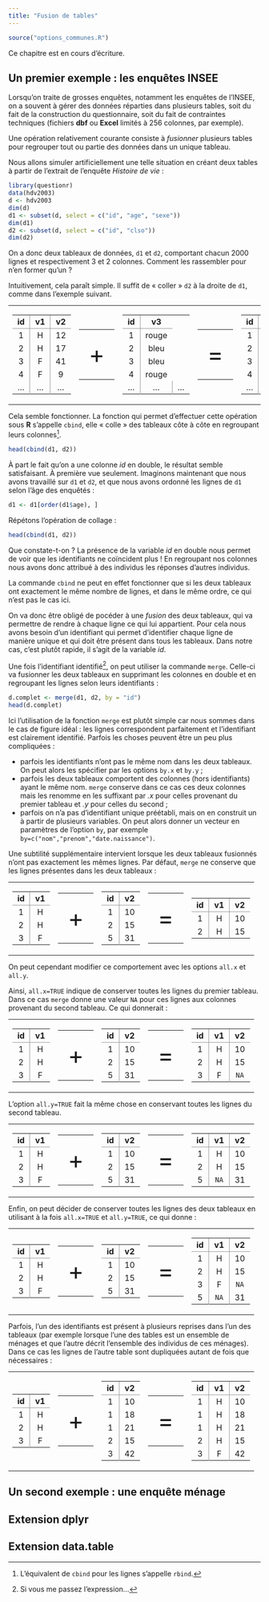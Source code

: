 ```yaml
---
title: "Fusion de tables"
---
```


```r
source("options_communes.R")
```

<div class="important">
Ce chapitre est en cours d'écriture.
</div>


## Un premier exemple : les enquêtes INSEE

Lorsqu'on traite de grosses enquêtes, notamment les enquêtes de l'INSEE, on a souvent à gérer des
données réparties dans plusieurs tables, soit du fait de la construction du questionnaire, soit du fait de
contraintes techniques (fichiers **dbf** ou **Excel** limités à 256 colonnes, par exemple).

Une opération relativement courante consiste à 
<dfn data-index="fusion de tables">fusionner</dfn><dfn data-index="tableau de données, fusion"></dfn>
plusieurs tables pour regrouper tout ou
partie des données dans un unique tableau.

Nous allons simuler artificiellement une telle situation en créant deux tables à partir de l'extrait de
l'enquête *Histoire de vie* :

```r
library(questionr)
data(hdv2003)
d <- hdv2003
dim(d)
d1 <- subset(d, select = c("id", "age", "sexe"))
dim(d1)
d2 <- subset(d, select = c("id", "clso"))
dim(d2)
```

On a donc deux tableaux de données, `d1` et `d2`, comportant chacun 2000 lignes et respectivement 3 et
2 colonnes. Comment les rassembler pour n'en former qu'un ?

Intuitivement, cela paraît simple. Il suffit de « coller » `d2` à la droite de `d1`, comme dans l'exemple
suivant.

<style type="text/css">
table.exemple_df td, 
table.exemple_df th {
  text-align: center;
  padding: 3px 10px;
}
table.exemple_df th {
  border-bottom: solid 1px #999;
}

table.exemple_df td + td,
table.exemple_df th + th {
  border-left: solid 1px #999;
}

table.exemple_operateur td {
  font-size: 3em;
  padding: 20px;
}
</style>

<table style="margin: 11px auto;">
<tr>

<td>
<table class="exemple_df">
<tr>
  <th>id</th><th>v1</th><th>v2</th>
</tr>
<tr>
  <td>1</td><td>H</td><td>12</td>
</tr>
<tr>
  <td>2</td><td>H</td><td>17</td>
</tr>
<tr>
  <td>3</td><td>F</td><td>41</td>
</tr>
<tr>
  <td>4</td><td>F</td><td>9</td>
</tr>
<tr>
  <td>...</td><td>...</td><td>...</td>
</tr>
</table>
</td>

<td>
<table class="exemple_operateur">
<tr><td>+</td></tr>
</table>
</td>

<td>
<table class="exemple_df">
<tr>
  <th>id</th><th>v3</th>
</tr>
<tr>
  <td>1</td><td>rouge</td>
</tr>
<tr>
  <td>2</td><td>bleu</td>
</tr>
<tr>
  <td>3</td><td>bleu</td>
</tr>
<tr>
  <td>4</td><td>rouge</td>
</tr>
<tr>
  <td>...</td><td>...</td><td>...</td>
</tr>
</table>
</td>

<td>
<table class="exemple_operateur">
<tr><td>=</td></tr>
</table>
</td>

<td>
<table class="exemple_df">
<tr>
  <th>id</th><th>v1</th><th>v2</th><th>v3</th>
</tr>
<tr>
  <td>1</td><td>H</td><td>12</td><td>rouge</td>
</tr>
<tr>
  <td>2</td><td>H</td><td>17</td><td>bleu</td>
</tr>
<tr>
  <td>3</td><td>F</td><td>41</td><td>bleu</td>
</tr>
<tr>
  <td>4</td><td>F</td><td>9</td><td>rouge</td>
</tr>
<tr>
  <td>...</td><td>...</td><td>...</td><td>...</td>
</tr>
</table>
</td>

</tr>
</table>

Cela semble fonctionner. La fonction qui permet d'effectuer cette opération sous **R** 
s'appelle `cbind`{data-pkg="base"}, elle « colle » des tableaux côte à côte en regroupant 
leurs colonnes^[L'équivalent de `cbind`{data-pkg="base"} pour les lignes s'appelle 
`rbind`{data-pkg="base" data-rdoc="cbind"}.].

```r
head(cbind(d1, d2))
```

À part le fait qu'on a une colonne *id* en double, le résultat semble satisfaisant. À première vue
seulement. Imaginons maintenant que nous avons travaillé sur `d1` et `d2`, et que nous avons ordonné les
lignes de `d1` selon l'âge des enquêtés :

```r
d1 <- d1[order(d1$age), ]
```

Répétons l'opération de collage :

```r
head(cbind(d1, d2))
```

Que constate-t-on ? La présence de la variable *id* en double nous permet de voir que les identifiants
ne coïncident plus ! En regroupant nos colonnes nous avons donc attribué à des individus les réponses
d'autres individus.

La commande `cbind`{data-pkg="base"} ne peut en effet fonctionner que si les deux tableaux ont exactement
le même nombre de lignes, et dans le même ordre, ce qui n'est pas le cas ici.

On va donc être obligé de pocéder à une <dfn>fusion</dfn> des deux tableaux, qui va permettre de rendre à
chaque ligne ce qui lui appartient. Pour cela nous avons besoin d'un identifiant qui permet d'identifier
chaque ligne de manière unique et qui doit être présent dans tous les tableaux. Dans notre cas, c'est
plutôt rapide, il s'agit de la variable *id*.

Une fois l'identifiant identifié^[Si vous me passez l'expression...], 
on peut utiliser la commande `merge`{data-pkg="base"}. Celle-ci va fusionner les deux
tableaux en supprimant les colonnes en double et en regroupant les lignes selon leurs identifiants :

```r
d.complet <- merge(d1, d2, by = "id")
head(d.complet)
```

Ici l'utilisation de la fonction `merge`{data-pkg="base"} est plutôt simple car nous sommes 
dans le cas de figure idéal : les lignes correspondent parfaitement et l'identifiant est clairement 
identifié. Parfois les choses peuvent être un peu plus compliquées :

* parfois les identifiants n'ont pas le même nom dans les deux tableaux. On peut alors les spécifier
  par les options `by.x` et `by.y` ;
* parfois les deux tableaux comportent des colonnes (hors identifiants) ayant le même nom. 
  `merge`{data-pkg="base"} conserve dans ce cas ces deux colonnes mais les renomme en 
  les suffixant par *.x* pour celles provenant du premier tableau et *.y* pour celles du second ;
* parfois on n'a pas d'identifiant unique préétabli, mais on en construit un à partir de plusieurs
  variables. On peut alors donner un vecteur en paramètres de l'option `by`, par exemple
  `by=c("nom","prenom","date.naissance")`.
  
Une subtilité supplémentaire intervient lorsque les deux tableaux fusionnés n'ont pas exactement les
mêmes lignes. Par défaut, `merge`{data-pkg="base"} ne conserve que les lignes présentes dans les deux tableaux :

<table style="margin: 11px auto;">
<tr>

<td>
<table class="exemple_df">
<tr>
  <th>id</th><th>v1</th>
</tr>
<tr>
  <td>1</td><td>H</td>
</tr>
<tr>
  <td>2</td><td>H</td>
</tr>
<tr>
  <td>3</td><td>F</td>
</tr>
</table>
</td>

<td>
<table class="exemple_operateur">
<tr><td>+</td></tr>
</table>
</td>

<td>
<table class="exemple_df">
<tr>
  <th>id</th><th>v2</th>
</tr>
<tr>
  <td>1</td><td>10</td>
</tr>
<tr>
  <td>2</td><td>15</td>
</tr>
<tr>
  <td>5</td><td>31</td>
</tr>
</table>
</td>

<td>
<table class="exemple_operateur">
<tr><td>=</td></tr>
</table>
</td>

<td>
<table class="exemple_df">
<tr>
  <th>id</th><th>v1</th><th>v2</th>
</tr>
<tr>
  <td>1</td><td>H</td><td>10</td>
</tr>
<tr>
  <td>2</td><td>H</td><td>15</td>
</tr>
</table>
</td>

</tr>
</table>

On peut cependant modifier ce comportement avec les options `all.x` et `all.y`.

Ainsi, `all.x=TRUE` indique de conserver toutes les lignes du premier tableau. 
Dans ce cas `merge`{data-pkg="base"} donne une valeur `NA`
pour ces lignes aux colonnes provenant du second tableau. Ce qui donnerait :

<table style="margin: 11px auto;">
<tr>

<td>
<table class="exemple_df">
<tr>
  <th>id</th><th>v1</th>
</tr>
<tr>
  <td>1</td><td>H</td>
</tr>
<tr>
  <td>2</td><td>H</td>
</tr>
<tr>
  <td>3</td><td>F</td>
</tr>
</table>
</td>

<td>
<table class="exemple_operateur">
<tr><td>+</td></tr>
</table>
</td>

<td>
<table class="exemple_df">
<tr>
  <th>id</th><th>v2</th>
</tr>
<tr>
  <td>1</td><td>10</td>
</tr>
<tr>
  <td>2</td><td>15</td>
</tr>
<tr>
  <td>5</td><td>31</td>
</tr>
</table>
</td>

<td>
<table class="exemple_operateur">
<tr><td>=</td></tr>
</table>
</td>

<td>
<table class="exemple_df">
<tr>
  <th>id</th><th>v1</th><th>v2</th>
</tr>
<tr>
  <td>1</td><td>H</td><td>10</td>
</tr>
<tr>
  <td>2</td><td>H</td><td>15</td>
</tr>
<tr>
  <td>3</td><td>F</td><td>`NA`</td>
</tr>
</table>
</td>

</tr>
</table>

L'option `all.y=TRUE` fait la même chose en conservant toutes les lignes du second tableau. 

<table style="margin: 11px auto;">
<tr>

<td>
<table class="exemple_df">
<tr>
  <th>id</th><th>v1</th>
</tr>
<tr>
  <td>1</td><td>H</td>
</tr>
<tr>
  <td>2</td><td>H</td>
</tr>
<tr>
  <td>3</td><td>F</td>
</tr>
</table>
</td>

<td>
<table class="exemple_operateur">
<tr><td>+</td></tr>
</table>
</td>

<td>
<table class="exemple_df">
<tr>
  <th>id</th><th>v2</th>
</tr>
<tr>
  <td>1</td><td>10</td>
</tr>
<tr>
  <td>2</td><td>15</td>
</tr>
<tr>
  <td>5</td><td>31</td>
</tr>
</table>
</td>

<td>
<table class="exemple_operateur">
<tr><td>=</td></tr>
</table>
</td>

<td>
<table class="exemple_df">
<tr>
  <th>id</th><th>v1</th><th>v2</th>
</tr>
<tr>
  <td>1</td><td>H</td><td>10</td>
</tr>
<tr>
  <td>2</td><td>H</td><td>15</td>
</tr>
<tr>
  <td>5</td><td>`NA`</td><td>31</td>
</tr>
</table>
</td>

</tr>
</table>

Enfin, on peut décider de conserver toutes les lignes des deux tableaux en utilisant à la 
fois `all.x=TRUE` et `all.y=TRUE`, ce qui donne :

<table style="margin: 11px auto;">
<tr>

<td>
<table class="exemple_df">
<tr>
  <th>id</th><th>v1</th>
</tr>
<tr>
  <td>1</td><td>H</td>
</tr>
<tr>
  <td>2</td><td>H</td>
</tr>
<tr>
  <td>3</td><td>F</td>
</tr>
</table>
</td>

<td>
<table class="exemple_operateur">
<tr><td>+</td></tr>
</table>
</td>

<td>
<table class="exemple_df">
<tr>
  <th>id</th><th>v2</th>
</tr>
<tr>
  <td>1</td><td>10</td>
</tr>
<tr>
  <td>2</td><td>15</td>
</tr>
<tr>
  <td>5</td><td>31</td>
</tr>
</table>
</td>

<td>
<table class="exemple_operateur">
<tr><td>=</td></tr>
</table>
</td>

<td>
<table class="exemple_df">
<tr>
  <th>id</th><th>v1</th><th>v2</th>
</tr>
<tr>
  <td>1</td><td>H</td><td>10</td>
</tr>
<tr>
  <td>2</td><td>H</td><td>15</td>
</tr>
<tr>
  <td>3</td><td>F</td><td>`NA`</td>
</tr>
<tr>
  <td>5</td><td>`NA`</td><td>31</td>
</tr>
</table>
</td>

</tr>
</table>

Parfois, l'un des identifiants est présent à plusieurs reprises dans l'un des tableaux (par exemple
lorsque l'une des tables est un ensemble de ménages et que l'autre décrit l'ensemble des individus de ces
ménages). Dans ce cas les lignes de l'autre table sont dupliquées autant de fois que nécessaires :

<table style="margin: 11px auto;">
<tr>

<td>
<table class="exemple_df">
<tr>
  <th>id</th><th>v1</th>
</tr>
<tr>
  <td>1</td><td>H</td>
</tr>
<tr>
  <td>2</td><td>H</td>
</tr>
<tr>
  <td>3</td><td>F</td>
</tr>
</table>
</td>

<td>
<table class="exemple_operateur">
<tr><td>+</td></tr>
</table>
</td>

<td>
<table class="exemple_df">
<tr>
  <th>id</th><th>v2</th>
</tr>
<tr>
  <td>1</td><td>10</td>
</tr>
<tr>
  <td>1</td><td>18</td>
</tr>
<tr>
  <td>1</td><td>21</td>
</tr>
<tr>
  <td>2</td><td>15</td>
</tr>
<tr>
  <td>3</td><td>42</td>
</tr>
</table>
</td>

<td>
<table class="exemple_operateur">
<tr><td>=</td></tr>
</table>
</td>

<td>
<table class="exemple_df">
<tr>
  <th>id</th><th>v1</th><th>v2</th>
</tr>
<tr>
  <td>1</td><td>H</td><td>10</td>
</tr>
<tr>
  <td>1</td><td>H</td><td>18</td>
</tr>
<tr>
  <td>1</td><td>H</td><td>21</td>
</tr>
<tr>
  <td>2</td><td>H</td><td>15</td>
</tr>
<tr>
  <td>3</td><td>F</td><td>42</td>
</tr>
</table>
</td>

</tr>
</table>

## Un second exemple : une enquête ménage


## Extension dplyr



## Extension data.table
